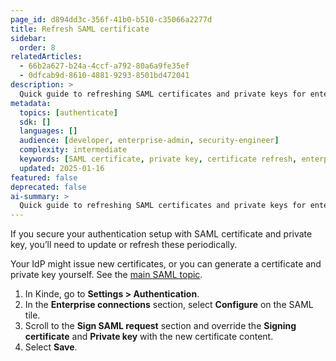 ```yaml
---
page_id: d894dd3c-356f-41b0-b510-c35066a2277d
title: Refresh SAML certificate
sidebar:
  order: 8
relatedArticles:
  - 66b2a627-b24a-4ccf-a792-80a6a9fe35ef
  - 0dfcab9d-8610-4881-9293-8501bd472041
description: >
  Quick guide to refreshing SAML certificates and private keys for enterprise authentication security maintenance.
metadata:
  topics: [authenticate]
  sdk: []
  languages: []
  audience: [developer, enterprise-admin, security-engineer]
  complexity: intermediate
  keywords: [SAML certificate, private key, certificate refresh, enterprise auth, security maintenance]
  updated: 2025-01-16
featured: false
deprecated: false
ai-summary: >
  Quick guide to refreshing SAML certificates and private keys for enterprise authentication security maintenance.
---
```


If you secure your authentication setup with SAML certificate and private key, you’ll need to update or refresh these periodically.

Your IdP might issue new certificates, or you can generate a certificate and private key yourself. See the [main SAML topic](/authenticate/enterprise-connections/custom-saml/#optional-signed-certificate-and-private-key).

1. In Kinde, go to **Settings > Authentication**.
2. In the **Enterprise connections** section, select **Configure** on the SAML tile.
3. Scroll to the **Sign SAML request** section and override the **Signing certificate** and **Private key** with the new certificate content.
4. Select **Save**.
